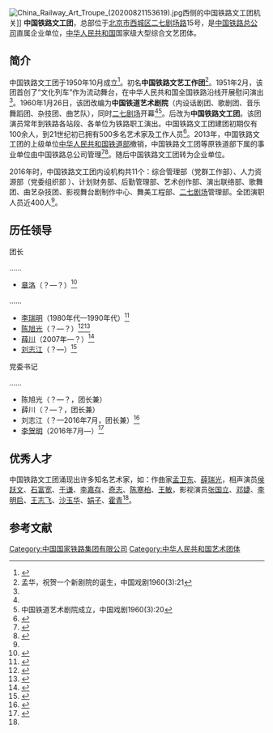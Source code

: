 [[File:China_Railway_Art_Troupe_(20200821153619).jpg|thumb]]西侧的中国铁路文工团机关]]
'''中国铁路文工团'''，总部位于[[北京市|北京市]][[西城区|西城区]][[二七剧场路|二七剧场路]]15号，是[[中国铁路总公司|中国铁路总公司]]直属企业单位，[[中华人民共和国|中华人民共和国]]国家级大型综合文艺团体。

==简介==
中国铁路文工团于1950年10月成立<ref name=jingli>{{Cite web  |url =http://www.zgtlwgt.com/article20150731152331/aritcle423.html  |title =成长经历  |author =  |date =2016-01-26  |publisher =中国铁路文工团  |language =  |accessdate =  |quote =  |archive-date =2017-02-22  |archive-url =https://web.archive.org/web/20170222112512/http://www.zgtlwgt.com/article20150731152331/aritcle423.html  |dead-url =no  }}</ref>。初名'''中国铁路文艺工作团'''<ref name=meng>孟华，祝贺一个新剧院的诞生，中国戏剧1960(3):21</ref>。1951年2月，该团首创了“文化列车”作为流动舞台，在中华人民共和国全国铁路沿线开展慰问演出<ref name=liaowang/>。1960年1月26日，该团改编为'''中国铁道艺术剧院'''（内设话剧团、歌剧团、音乐舞蹈团、杂技团、曲艺队），同时[[二七剧场|二七剧场]]开幕<ref name=meng/><ref>中国铁道艺术剧院成立，中国戏剧1960(3):20</ref>。后改为'''中国铁路文工团'''。该团演员常年到铁路各站段、各单位为铁路职工演出。中国铁路文工团建团初期仅有100余人，到21世纪初已拥有500多名艺术家及工作人员<ref name=liaowang>{{Cite web  |url =http://news.ifeng.com/shendu/lwdfzk/detail_2013_12/02/31720349_0.shtml  |title =“落马”团长张成祥和文工团变迁  |author =陈正宇  |date =  |publisher =瞭望东方周刊 2013年第46期  |language =  |accessdate =  |quote =  |archive-date =2017-02-22  |archive-url =https://web.archive.org/web/20170222110538/http://news.ifeng.com/shendu/lwdfzk/detail_2013_12/02/31720349_0.shtml  |dead-url =no  }}</ref>。2013年，中国铁路文工团的上级单位[[中华人民共和国铁道部|中华人民共和国铁道部]]撤销，中国铁路文工团等原铁道部下属的事业单位由中国铁路总公司管理<ref>{{Cite web  |url =http://news.sina.com.cn/c/2013-05-23/024327199401.shtml  |title =铁路总公司铁道部“扩大版”？  |author =  |date =2013-05-23  |publisher =新浪  |language =  |accessdate =  |quote =  |archive-date =2017-02-22  |archive-url =https://web.archive.org/web/20170222110203/http://news.sina.com.cn/c/2013-05-23/024327199401.shtml  |dead-url =no  }}</ref><ref>{{Cite web |url = http://companies.caixin.com/2013-05-23/100531781.html |title = 中国铁路总公司三定完成 下辖众多事业单位 |author =  |date = 2013-05-23 |publisher = 财新网 |language =  |accessdate =  |quote =  |archive-date = 2017-02-22 |archive-url = https://web.archive.org/web/20170222132642/http://companies.caixin.com/2013-05-23/100531781.html |dead-url = no }}</ref>。随后中国铁路文工团转为企业单位。

2016年时，中国铁路文工团内设机构共11个：综合管理部（党群工作部）、人力资源部（党委组织部 ）、计划财务部、后勤管理部、艺术创作部、演出联络部、歌舞团、曲艺杂技团、影视舞台剧制作中心、舞美工程部、[[二七剧场|二七剧场]]管理部。全团演职人员近400人<ref name=jingli/>。

==历任领导==
{{col-begin}}
{{col-2}}
;团长
……
*[[章洛|章洛]]（？—？）<ref>{{Cite web  |url =http://news.163.com/10/0201/11/5UECHK6T000120GR.html  |title =中央国家机关工委领导春节前看望铁道部老红军章洛  |author =  |date =2010-02-01  |publisher =网易  |language =  |accessdate =  |quote =  |archive-url =https://web.archive.org/web/20170222105810/http://news.163.com/10/0201/11/5UECHK6T000120GR.html  |archive-date =2017-02-22  |dead-url =yes  }}</ref>
……
*[[李瑞明|李瑞明]]（1980年代—1990年代）<ref>{{Cite web |url = http://www.chinawriter.com.cn/zxhy/member/2301.shtml |title = 李瑞明 (1943～) |author =  |date =  |publisher = 中国作家网 |language =  |accessdate = 2017-02-22 |quote =  |archive-date = 2017-02-22 |archive-url = https://web.archive.org/web/20170222111057/http://www.chinawriter.com.cn/zxhy/member/2301.shtml |dead-url = no }}</ref>
*[[陈旭光|陈旭光]]（？—？）<ref>{{Cite web  |url =http://www.chinawriter.com.cn/zxhy/member/704.shtml  |title =陈旭光 (1950～)  |author =  |date =  |publisher =中国作家网  |language =  |accessdate =2017-02-22  |quote =  |archive-date =2017-02-22  |archive-url =https://web.archive.org/web/20170222110630/http://www.chinawriter.com.cn/zxhy/member/704.shtml  |dead-url =no  }}</ref><ref>{{Cite web  |url =http://news.xinhuanet.com/ent/2005-09/26/content_3544421.htm  |title =《国庆七天乐》•往事也快乐  |author =  |date =2005-09-26  |publisher =新华网  |language =  |accessdate =  |quote =  |archive-date =2017-02-22  |archive-url =https://web.archive.org/web/20170222110205/http://news.xinhuanet.com/ent/2005-09/26/content_3544421.htm  |dead-url =no  }}</ref>
*[[薛川|薛川]]（2007年—？）<ref>{{Cite web  |url =http://ent.ifeng.com/special/hywbs/news/200706/0624_1354_141182.shtml  |title =侯耀文追悼会暂定7月5号或6号八宝山举行  |author =  |date =2007-06-24  |publisher =凤凰网  |language =  |accessdate =  |quote =  |archive-date =2017-02-22  |archive-url =https://web.archive.org/web/20170222111016/http://ent.ifeng.com/special/hywbs/news/200706/0624_1354_141182.shtml  |dead-url =no  }}</ref>
*[[刘志江|刘志江]]（？—）<ref>{{Cite web|url =http://www.hh.gov.cn/info/egovinfo/list/xxgk_content/532500-005993-20100414-0008.htm|title =中国铁路文工团到我州为铁路职工鼓劲|author =|date =2010-04-14|publisher =红河哈尼族彝族自治州人民政府|language =|accessdate =|quote =|deadurl =yes|archiveurl =https://web.archive.org/web/20170222110922/http://www.hh.gov.cn/info/egovinfo/list/xxgk_content/532500-005993-20100414-0008.htm|archivedate =2017-02-22}}</ref>

{{col-2}}
;党委书记

……
*陈旭光（？—？，团长兼）
*薛川（？—？，团长兼）
*刘志江（？—2016年7月，团长兼）<ref>{{Cite web |url = http://art.ifeng.com/2015/0813/2471295.shtml |title = 中国铁路文工团首部原创音乐剧：“站台” |author =  |date = 2015-08-13 |publisher = 凤凰网 |language =  |accessdate =  |quote =  |archive-url = https://web.archive.org/web/20170222110929/http://art.ifeng.com/2015/0813/2471295.shtml |archive-date = 2017-02-22 |dead-url = yes }}</ref>
*[[李贺明|李贺明]]（2016年7月—）<ref>{{Cite web |url = http://www.zgtlwgt.com/news/aritcle634.html |title = 李贺明同志任中国铁路文工团党委书记 |author =  |date = 2016-07-07 |publisher = 中国铁路文工团 |language =  |accessdate =  |quote =  |archive-date = 2017-02-22 |archive-url = https://web.archive.org/web/20170222110621/http://www.zgtlwgt.com/news/aritcle634.html |dead-url = no }}</ref>
{{col-end}}

==优秀人才==
中国铁路文工团涌现出许多知名艺术家，如：作曲家[[孟卫东_(音乐家)|孟卫东]]、[[薛瑞光|薛瑞光]]，相声演员[[侯跃文|侯跃文]]、[[石富宽|石富宽]]、[[于谦_(相声演员)|于谦]]、[[李嘉存|李嘉存]]、[[奇志|奇志]]、[[陈寒柏|陈寒柏]]、[[王敏_(相声演员)|王敏]]，影视演员[[张国立|张国立]]、[[邓婕|邓婕]]、[[李明启|李明启]]、[[王志飞|王志飞]]、[[沙玉华|沙玉华]]、[[赵丽娟_(演员)|娟子]]、[[霍青_(演员)|霍青]]<ref name=jingli/>。

==参考文献==
{{Reflist|2}}

{{中国国家铁路集团有限公司}}
[[Category:中国国家铁路集团有限公司|Category:中国国家铁路集团有限公司]]
[[Category:中华人民共和国艺术团体|Category:中华人民共和国艺术团体]]